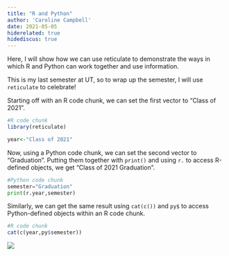 ```yaml
---
title: "R and Python"
author: 'Caroline Campbell'
date: 2021-05-05
hiderelated: true
hidediscus: true
---
```


Here, I will show how we can use reticulate to demonstrate the ways in which R and Python can work together and use information.

This is my last semester at UT, so to wrap up the semester, I will use `reticulate` to celebrate! 

Starting off with an R code chunk, we can set the first vector to "Class of 2021".

```R
#R code chunk
library(reticulate)

year<-"Class of 2021"
```

Now, using a Python code chunk, we can set the second vector to "Graduation". Putting them together with `print()` and using `r.` to access R-defined objects, we get "Class of 2021 Graduation".

```python
#Python code chunk
semester="Graduation"
print(r.year,semester) 
```

Similarly, we can get the same result using `cat(c())` and `py$` to access Python-defined objects within an R code chunk.

```R
#R code chunk
cat(c(year,py$semester))
```
![](/post/2021-05-05-r-and-python_files/reticulated_python.png)